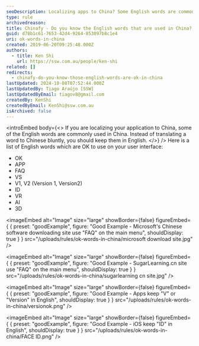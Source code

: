 ```yaml
---
seoDescription: Localizing apps to China? Some English words are commonly accepted and can be used as-is on your user interface.
type: rule
archivedreason:
title: Chinafy - Do you know the English words that are used in China?
guid: d78b1c61-7653-42d4-9264-853097b8c1e4
uri: ok-words-in-china
created: 2019-06-20T09:25:48.000Z
authors:
  - title: Ken Shi
    url: https://ssw.com.au/people/ken-shi
related: []
redirects:
  - chinafy-do-you-know-those-english-words-are-ok-in-china
lastUpdated: 2024-10-08T07:52:44.000Z
lastUpdatedBy: Tiago Araújo [SSW]
lastUpdatedByEmail: tiagov8@gmail.com
createdBy: KenShi
createdByEmail: KenShi@ssw.com.au
isArchived: false
---
```


<introEmbed
  body={<>
If you are localizing your application to China, some of the English words are commonly used in China. Instead of translating a word to Chinese bluntly, you should keep them in English.
  </>}
/>
Here is a list of English words which are OK to use on your user interface:

* OK
* APP
* FAQ
* VS
* V1, V2 (Version 1, Version2)
* ID
* VR
* AI
* 3D

<imageEmbed
  alt="Image"
  size="large"
  showBorder={false}
  figureEmbed={ {
    preset: "goodExample",
    figure: "Good Example - Microsoft's Chinese software downloading site use \"FAQ\" on the main menu",
    shouldDisplay: true
  } }
  src="/uploads/rules/ok-words-in-china/microsoft download site.jpg"
/>


<imageEmbed
  alt="Image"
  size="large"
  showBorder={false}
  figureEmbed={ {
    preset: "goodExample",
    figure: "Good Example - SugarLearning.cn site use \"FAQ\" on the main menu",
    shouldDisplay: true
  } }
  src="/uploads/rules/ok-words-in-china/sugarlearning cn site.jpg"
/>


<imageEmbed
  alt="Image"
  size="large"
  showBorder={false}
  figureEmbed={ {
    preset: "goodExample",
    figure: "Good Example - Apps keep \"V\" or \"Version\" in English",
    shouldDisplay: true
  } }
  src="/uploads/rules/ok-words-in-china/versionok.png"
/>


<imageEmbed
  alt="Image"
  size="large"
  showBorder={false}
  figureEmbed={ {
    preset: "goodExample",
    figure: "Good Example - iOS keep \"ID\" in English",
    shouldDisplay: true
  } }
  src="/uploads/rules/ok-words-in-china/FACE ID.png"
/>
